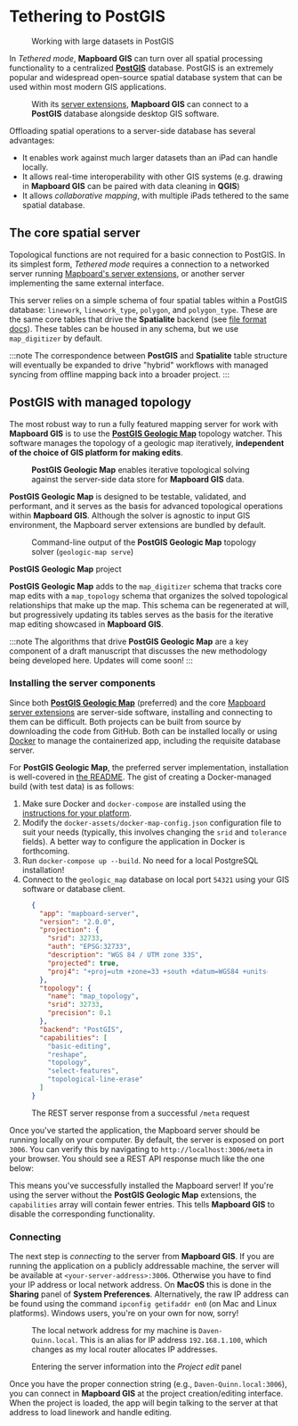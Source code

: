 
# Tethering to PostGIS

<Figure src="/docs/tethered-mode.jpg" className="full">
  Working with large datasets in PostGIS
</Figure>

In _Tethered mode_, **Mapboard GIS** can turn over all spatial processing
functionality to a centralized [**PostGIS**](https://postgis.net/) database.
PostGIS is an extremely popular and widespread open-source spatial database
system that can be used within most modern GIS applications.

<Figure
  src="/charts/mapboard-postgis.png"
  width={400}
  className="center no-border"
>
  With its <a href="">server extensions</a>, <strong>Mapboard GIS</strong> can
  connect to a <strong>PostGIS</strong> database alongside desktop GIS software.
</Figure>

Offloading spatial operations to a server-side database has several advantages:

- It enables work against much larger datasets than an iPad can handle locally.
- It allows real-time interoperability with other GIS systems (e.g. drawing in
  **Mapboard GIS** can be paired with data cleaning in **QGIS**)
- It allows _collaborative mapping_, with multiple iPads tethered to the same spatial database.

## The core spatial server

Topological functions are not required for a basic connection to PostGIS.
In its simplest form,
_Tethered mode_ requires a connection to a networked server running
[Mapboard's server extensions](https://github.com/davenquinn/mapboard-server),
or another server implementing the same external interface.

This server relies on a simple schema of four spatial tables
within a PostGIS database: `linework`, `linework_type`, `polygon`, and `polygon_type`.
These are the same core tables that drive the **Spatialite** backend (see [file format docs](/docs/projects/file-format)). These tables
can be housed in any schema, but we use `map_digitizer` by default.

:::note
The correspondence between **PostGIS** and **Spatialite** table structure will
eventually be expanded to drive "hybrid" workflows with managed syncing from
offline mapping back into a broader project.
:::

## PostGIS with managed topology

The most robust way to run a fully featured mapping server for work with
**Mapboard GIS** is to use the
[**PostGIS Geologic Map**](https://github.com/davenquinn/PostGIS-Geologic-Map) topology
watcher. This software manages the topology of a geologic map iteratively,
**independent of the choice of GIS platform for making edits**.

<Figure
  src="/charts/mapboard-postgis-topology.png"
  width={400}
  className="center no-border"
>
  <strong>PostGIS Geologic Map</strong> enables iterative topological solving
  against the server-side data store for <strong>Mapboard GIS</strong> data.
</Figure>

**PostGIS Geologic Map** is designed to be testable, validated, and performant, and it serves as the
basis for advanced topological operations within **Mapboard GIS**.
Although the solver is agnostic to input GIS environment,
the Mapboard server extensions are bundled by default.

<Figure
  src="/docs/postgis-geologic-map.png"
  width={300}
  className="right no-border"
>
  Command-line output of the <strong>PostGIS Geologic Map</strong> topology
  solver (<code>geologic-map serve</code>)
</Figure>

<PageLinkButton href="https://github.com/davenquinn/PostGIS-Geologic-Map">
  <strong>PostGIS Geologic Map</strong> project
</PageLinkButton>

**PostGIS Geologic Map** adds to the `map_digitizer` schema that tracks core map
edits with a `map_topology` schema that organizes the solved topological relationships
that make up the map. This schema can be regenerated at will, but progressively updating
its tables serves as the basis for the iterative map editing showcased in **Mapboard GIS**.

:::note
The algorithms that drive **PostGIS Geologic Map** are a key component of a draft manuscript
that discusses the new methodology being developed here. Updates will come soon!
:::

### Installing the server components

Since both [**PostGIS Geologic Map**](https://github.com/davenquinn/PostGIS-Geologic-Map) (preferred) and the
core [Mapboard server extensions](https://github.com/davenquinn/mapboard-server) are server-side software,
installing and connecting to them can be difficult. Both projects can be built from source by downloading the
code from GitHub. Both can be installed locally or using [Docker](https://www.docker.com/) to manage the containerized app, including
the requisite database server.

For **PostGIS Geologic Map**, the preferred server implementation, installation is well-covered in
[the README](https://github.com/davenquinn/postgis-geologic-map#installation). The gist of creating a Docker-managed build
(with test data) is as follows:

1. Make sure Docker and `docker-compose` are installed using the
   [instructions for your platform](https://docs.docker.com/install/).
2. Modify the `docker-assets/docker-map-config.json` configuration file to suit
   your needs (typically, this involves changing the `srid` and `tolerance` fields).
   A better way to configure the application in Docker is forthcoming.
3. Run `docker-compose up --build`. No need for a local PostgreSQL installation!
4. Connect to the `geologic_map` database on local port `54321` using your GIS software
   or database client.

<figure className="code-figure right">

```json
{
  "app": "mapboard-server",
  "version": "2.0.0",
  "projection": {
    "srid": 32733,
    "auth": "EPSG:32733",
    "description": "WGS 84 / UTM zone 33S",
    "projected": true,
    "proj4": "+proj=utm +zone=33 +south +datum=WGS84 +units=m +no_defs "
  },
  "topology": {
    "name": "map_topology",
    "srid": 32733,
    "precision": 0.1
  },
  "backend": "PostGIS",
  "capabilities": [
    "basic-editing",
    "reshape",
    "topology",
    "select-features",
    "topological-line-erase"
  ]
}
```

  <figcaption>The REST server response from a successful <code>/meta</code> request</figcaption>
</figure>

Once you've started the application, the Mapboard server should be running locally on your computer.
By default, the server is exposed on port `3006`. You can verify this by navigating to `http://localhost:3006/meta` in your
browser. You should see a REST API response much like the one below:

This means you've successfully installed the Mapboard server! If you're using the server without the **PostGIS Geologic Map** extensions,
the `capabilities` array will contain fewer entries. This tells **Mapboard GIS** to disable the corresponding functionality.

### Connecting

The next step is _connecting_ to the server from **Mapboard GIS**. If you are running the application on a publicly addressable machine,
the server will be available at `<your-server-address>:3006`. Otherwise you have to find your IP address or local network address.
On **MacOS** this is done in the **Sharing** panel of **System Preferences**. Alternatively, the raw IP address can be found using
the command `ipconfig getifaddr en0`
(on Mac and Linux platforms). Windows users, you're on your own for now, sorry!

<Figure src="/docs/macos-sharing-panel.png">
  The local network address for my machine is <code>Daven-Quinn.local</code>.
  This is an alias for IP address <code>192.168.1.100</code>, which changes as
  my local router allocates IP addresses.
</Figure>

<Figure src="/docs/mapboard-server-connect.jpg" width={300} className="right">
  Entering the server information into the <em>Project edit</em> panel
</Figure>

Once you have the proper connection string (e.g., `Daven-Quinn.local:3006`), you can connect in **Mapboard GIS** at the project
creation/editing interface. When the project is loaded, the app will begin talking to the server at that address to load linework and
handle editing.

